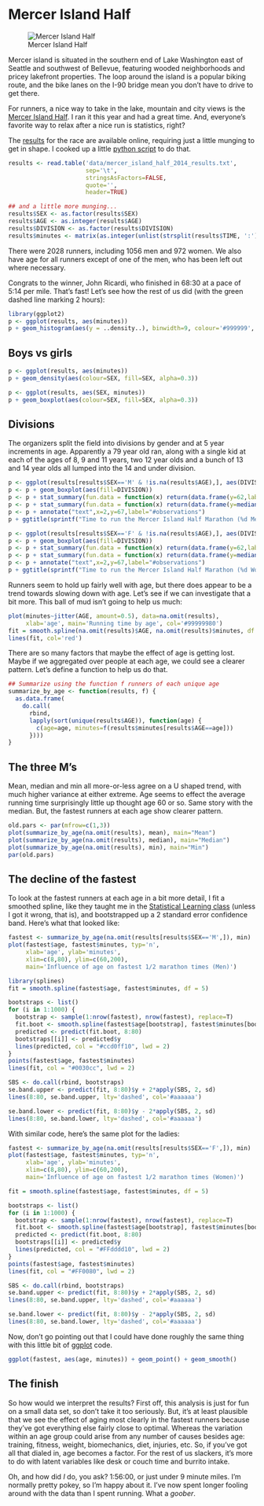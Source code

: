 Mercer Island Half
========================================================

![Mercer Island Half](mercer_half_2014_stroke.png)

Mercer island is situated in the southern end of Lake Washington east of Seattle and southwest of Bellevue, featuring wooded neighborhoods and pricey lakefront properties. The loop around the island is a popular biking route, and the bike lanes on the I-90 bridge mean you don't have to drive to get there.

For runners, a nice way to take in the lake, mountain and city views is the [Mercer Island Half](http://mercerislandhalf.com/). I ran it this year and had a great time. And, everyone's favorite way to relax after a nice run is statistics, right?

The [results](http://onlineraceresults.com/race/view_race.php?race_id=38083&relist_record_type=result&lower_bound=0&upper_bound=2028&use_previous_sql=1&group_by=default#racetop) for the race are available online, requiring just a little munging to get in shape. I cooked up a little [python script]() to do that.

```r
results <- read.table('data/mercer_island_half_2014_results.txt',
                      sep='\t',
                      stringsAsFactors=FALSE,
                      quote='',
                      header=TRUE)

## and a little more munging...
results$SEX <- as.factor(results$SEX)
results$AGE <- as.integer(results$AGE)
results$DIVISION <- as.factor(results$DIVISION)
results$minutes <- matrix(as.integer(unlist(strsplit(results$TIME, ':'))), ncol=3, byrow=TRUE) %*% c(60, 1, 1/60)
```

There were 2028 runners, including 1056 men and 972 women. We also have age for all runners except of one of the men, who has been left out where necessary.

Congrats to the winner, John Ricardi, who finished in 68:30 at a pace of 5:14 per mile. That's fast! Let's see how the rest of us did (with the green dashed line marking 2 hours):

```r
library(ggplot2)
p <- ggplot(results, aes(minutes))
p + geom_histogram(aes(y = ..density..), binwidth=9, colour='#999999', fill='#aaaaaa') + geom_density(colour='blue') + geom_vline(xintercept = 120, colour="dark green", linetype = "longdash")
```

## Boys vs girls

```r
p <- ggplot(results, aes(minutes))
p + geom_density(aes(colour=SEX, fill=SEX, alpha=0.3))
```

```r
p <- ggplot(results, aes(SEX, minutes))
p + geom_boxplot(aes(colour=SEX, fill=SEX, alpha=0.3))
```

## Divisions

The organizers split the field into divisions by gender and at 5 year increments in age. Apparently a 79 year old ran, along with a single kid at each of the ages of 8, 9 and 11 years, two 12 year olds and a bunch of 13 and 14 year olds all lumped into the 14 and under division.

```r
p <- ggplot(results[results$SEX=='M' & !is.na(results$AGE),], aes(DIVISION, minutes))
p <- p + geom_boxplot(aes(fill=DIVISION))
p <- p + stat_summary(fun.data = function(x) return(data.frame(y=62,label=length(x))), geom = "text")
p <- p + stat_summary(fun.data = function(x) return(data.frame(y=median(x)+3,label=round(median(x)))), geom = "text")
p <- p + annotate("text",x=2,y=67,label="#observations")
p + ggtitle(sprintf("Time to run the Mercer Island Half Marathon (%d Men)", sum(results$SEX=='M' & !is.na(results$AGE))))
```

```r
p <- ggplot(results[results$SEX=='F' & !is.na(results$AGE),], aes(DIVISION, minutes))
p <- p + geom_boxplot(aes(fill=DIVISION))
p <- p + stat_summary(fun.data = function(x) return(data.frame(y=62,label=length(x))), geom = "text")
p <- p + stat_summary(fun.data = function(x) return(data.frame(y=median(x)+3,label=round(median(x)))), geom = "text")
p <- p + annotate("text",x=2,y=67,label="#observations")
p + ggtitle(sprintf("Time to run the Mercer Island Half Marathon (%d Women)", sum(results$SEX=='F' & !is.na(results$AGE))))
```

Runners seem to hold up fairly well with age, but there does appear to be a trend towards slowing down with age. Let's see if we can investigate that a bit more. This ball of mud isn't going to help us much:

```r
plot(minutes~jitter(AGE, amount=0.5), data=na.omit(results),
     xlab='age', main='Running time by age', col='#99999980')
fit = smooth.spline(na.omit(results)$AGE, na.omit(results)$minutes, df = 5)
lines(fit, col='red')
```

There are so many factors that maybe the effect of age is getting lost. Maybe if we aggregated over people at each age, we could see a clearer pattern. Let's define a  function to help us do that.

```r
## Summarize using the function f runners of each unique age
summarize_by_age <- function(results, f) {
  as.data.frame(
    do.call(
      rbind,
      lapply(sort(unique(results$AGE)), function(age) {
        c(age=age, minutes=f(results$minutes[results$AGE==age]))
      })))
}
```

## The three M's

Mean, median and min all more-or-less agree on a U shaped trend, with much higher variance at either extreme. Age seems to effect the average running time surprisingly little up thought age 60 or so. Same story with the median. But, the fastest runners at each age show clearer pattern.

```r
old.pars <- par(mfrow=c(1,3))
plot(summarize_by_age(na.omit(results), mean), main="Mean")
plot(summarize_by_age(na.omit(results), median), main="Median")
plot(summarize_by_age(na.omit(results), min), main="Min")
par(old.pars)
```

## The decline of the fastest

To look at the fastest runners at each age in a bit more detail, I fit a smoothed spline, like they taught me in the [Statistical Learning class](http://digitheadslabnotebook.blogspot.com/2014/01/online-class-on-statistical-learning.html) (unless I got it wrong, that is), and bootstrapped up a 2 standard error confidence band. Here's what that looked like:

```r
fastest <- summarize_by_age(na.omit(results[results$SEX=='M',]), min)
plot(fastest$age, fastest$minutes, typ='n',
     xlab='age', ylab='minutes',
     xlim=c(8,80), ylim=c(60,200),
     main='Influence of age on fastest 1/2 marathon times (Men)')

library(splines)
fit = smooth.spline(fastest$age, fastest$minutes, df = 5)

bootstraps <- list()
for (i in 1:1000) {
  bootstrap <- sample(1:nrow(fastest), nrow(fastest), replace=T)
  fit.boot <- smooth.spline(fastest$age[bootstrap], fastest$minutes[bootstrap], df = 5)
  predicted <- predict(fit.boot, 8:80)
  bootstraps[[i]] <- predicted$y
  lines(predicted, col = "#ccd0ff10", lwd = 2)
}
points(fastest$age, fastest$minutes)
lines(fit, col = "#0030cc", lwd = 2)

SBS <- do.call(rbind, bootstraps)
se.band.upper <- predict(fit, 8:80)$y + 2*apply(SBS, 2, sd)
lines(8:80, se.band.upper, lty='dashed', col='#aaaaaa')

se.band.lower <- predict(fit, 8:80)$y - 2*apply(SBS, 2, sd)
lines(8:80, se.band.lower, lty='dashed', col='#aaaaaa')
```

With similar code, here's the same plot for the ladies:

```r
fastest <- summarize_by_age(na.omit(results[results$SEX=='F',]), min)
plot(fastest$age, fastest$minutes, typ='n',
     xlab='age', ylab='minutes',
     xlim=c(8,80), ylim=c(60,200),
     main='Influence of age on fastest 1/2 marathon times (Women)')

fit = smooth.spline(fastest$age, fastest$minutes, df = 5)

bootstraps <- list()
for (i in 1:1000) {
  bootstrap <- sample(1:nrow(fastest), nrow(fastest), replace=T)
  fit.boot <- smooth.spline(fastest$age[bootstrap], fastest$minutes[bootstrap], df = 5)
  predicted <- predict(fit.boot, 8:80)
  bootstraps[[i]] <- predicted$y
  lines(predicted, col = "#FFdddd10", lwd = 2)
}
points(fastest$age, fastest$minutes)
lines(fit, col = "#FF0080", lwd = 2)

SBS <- do.call(rbind, bootstraps)
se.band.upper <- predict(fit, 8:80)$y + 2*apply(SBS, 2, sd)
lines(8:80, se.band.upper, lty='dashed', col='#aaaaaa')

se.band.lower <- predict(fit, 8:80)$y - 2*apply(SBS, 2, sd)
lines(8:80, se.band.lower, lty='dashed', col='#aaaaaa')
```

Now, don't go pointing out that I could have done roughly the same thing with this little bit of [ggplot](http://ggplot2.org/) code.

```r
ggplot(fastest, aes(age, minutes)) + geom_point() + geom_smooth()
```

## The finish

So how would we interpret the results? First off, this analysis is just for fun on a small data set, so don't take it too seriously. But, it's at least plausible that we see the effect of aging most clearly in the fastest runners because they've got everything else fairly close to optimal. Whereas the variation within an age group could arise from any number of causes besides age: training, fitness, weight, biomechanics, diet, injuries, etc. So, if you've got all that dialed in, age becomes a factor. For the rest of us slackers, it's more to do with latent variables like desk or couch time and burrito intake.

Oh, and how did _I_ do, you ask? 1:56:00, or just under 9 minute miles. I'm normally pretty pokey, so I'm happy about it. I've now spent longer fooling around with the data than I spent running. What a _goober_.
